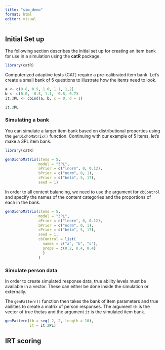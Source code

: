 ```yaml
---
title: "sim_demo"
format: html
editor: visual
---
```


## Initial Set up

The following section describes the initial set up for creating an item bank for use in a simulation using the **catR** package.

```r
library(catR)
```

Computerized adaptive tests (CAT) require a pre-calibrated item bank. Let's create a small bank of 5 questions to illustrate how the items need to look.

```r


a <- c(0.8, 0.9, 1.0, 1.1, 1,2)
b <- c(0.0, -0.5, 1.1, -0.8, 0.7)
it.2PL <- cbind(a, b, c = 0, d = 1)

it.2PL
```

### Simulating a bank

You can simulate a larger item bank based on distributional properties using the `genDichoMatrix()` function. Continuing with our example of 5 items, let's make a 3PL item bank.

```r

library(catR)

genDichoMatrix(items = 5, 
               model = "3PL",
               aPrior = c("lnorm", 0, 0.12), 
               bPrior = c("norm", 0, 1),
               cPrior = c("beta", 5, 17), 
               seed = 1)

```

In order to all content balancing, we need to use the argument for `cbControl` and specify the names of the content categories and the proportions of each in the bank.

```r

genDichoMatrix(items = 5, 
               model = "3PL",
               aPrior = c("lnorm", 0, 0.12), 
               bPrior = c("norm", 0, 1),
               cPrior = c("beta", 5, 17), 
               seed = 1,
               cbControl = list(
                 names = c("a", "b", "c"),
                 props = c(0.2, 0.4, 0.4) 
                 )
               )
```

### Simulate person data

In order to create simulated response data, true ability levels must be available in a vector. These can either be done inside the simulation or externally.

The `genPattern()` function then takes the bank of item parameters and true abilities to create a matrix of person responses. The argument `th` is the vector of true thetas and the argument `it` is the simulated item bank.

```r
genPattern(th = seq(-2, 2, length = 10),
           it = it.2PL)
```

## IRT scoring



